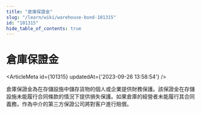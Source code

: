 ```yaml
---
title: "倉庫保證金"
slug: "/learn/wiki/warehouse-bond-101315"
id: "101315"
hide_table_of_contents: true
---
```



# 倉庫保證金

<ArticleMeta id={101315} updatedAt={'2023-09-26 13:58:54'} />
<div className='border-solid border-b border-t-0 my-4 border-[var(--ifm-color-gray-300)]' />

倉庫保證金為在存儲設施中儲存貨物的個人或企業提供財務保護。該保證金在存儲設施未能履行合同條款的情況下提供損失保護。如果倉庫的經營者未能履行其合同義務，作為中介的第三方保證公司將對客户進行賠償。
